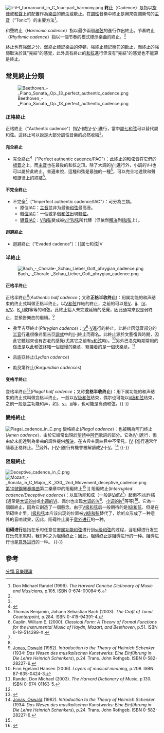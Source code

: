 {{noteTA
|T=zh-hans:终止式;zh-hant:終止式;zh-tw:終止 (音樂);
|1=zh-hans:终止式;zh-hant:終止式;zh-tw:終止;
}}
[[Image:Ii-V-I_turnaround_in_C_four-part_harmony.png|thumb]]
'''終止'''（Cadence）是指以[[旋律|旋律]]或[[和聲|和聲]]上的配置作為[[樂曲|樂曲]]的[[解决|解決]]或歇止。在[[调性|調性]]音樂中終止是用來強調樂句的[[主音|主音]]（"Tonic"）的主要方法<ref name="Randel">Don Michael Randel (1999). ''The Harvard Concise Dictionary of Music and Musicians'', p.105. ISBN 0-674-00084-6.</ref>。

和聲終止（''Harmonic cadence''）指以最少兩個[[和弦|和弦]]的進行作出終止。节奏終止（''Rhythmic cadence''）指以一個节奏的模式標示樂曲的終止。<ref name="B&S 91"/>

終止也有[[強弱法|強弱]]之分，弱終止標記樂曲的停頓，強終止標記[[乐句|樂句]]的歇止，而終止的強弱取決於其"完結"的感覺，此外具有終止的[[和弦|和弦]]進行但沒有"完結"的感覺也不能算是終止。

==常見終止分類==
{{multiple image
| align     = right
| direction = vertical
| width     = 200
| image1    = Perfect authentic cadence in C major.png
| width1    = 
| alt1      = 
| caption1  = PAC (C大調V-I進行{{audio|Perfect authentic cadence in C major.mid|Play}})
| image2    = Imperfect authentic cadence in C.png
| width2    = 
| alt2      = 
| caption2  = IAC (C大調V-I進行{{audio|Imperfect authentic cadence in C.mid|Play}})
| image3    = Evaded cadence in C.png
| width3    = 
| alt3      = 
| caption3  =Evaded cadence (C大調V-V42-I6進行{{audio|Evaded cadence in C.mid|Play}})
}}
[[Image:Beethoven_-_Piano_Sonata,_Op._13_perfect_authentic_cadence.png|thumb]]

===正格終止===
正格終止（"Authentic cadence"）指[[属和弦|V]]-[[主和弦|I]]或[[下属和弦|IV]]-[[属和弦|V]]-[[主和弦|I]]進行，當中[[屬七和弦|屬七和弦]]可以替代屬和弦。這終止可以說是大部分調性音樂的必然收結<ref name="Randel"/>。

==== 完全終止 ====
* 完全終止<ref name=":0">{{Cite book|title=终止、乐段、乐句|last=伊·杜波夫斯基 、 斯·叶甫谢娜夫 、 伊·斯波索宾 、 符·索科洛夫|first=和声学教程|publisher=人民音乐出版社|year=2008.3 （2013.3重印）|isbn=978-7-103-03190-2|location=北京市东城区朝阳门内大街甲55号|pages=42}}</ref>（"Perfect authentic cadence/PAC"）：此終止的[[和弦|和弦]]皆在它們的[[根音|根音]]之上，而[[主音|主音]]也在最後的和弦之頂。除了大調的[[属和弦|V]]-[[主和弦|I]]進行外，小調的V-i也可以屬於此終止。普遍來說，這種和弦是最強的一種<ref>Thomas Benjamin, Johann Sebastian Bach (2003). ''The Craft of Tonal Counterpoint'', p.284. ISBN 0-415-94391-4.</ref>，可以完全地達致和聲和旋律上的終結<ref>Caplin, William E. (2000). ''Classical Form: A Theory of Formal Functions for the Instrumental Music of Haydn, Mozart, and Beethoven'', p.51. ISBN 0-19-514399-X.</ref>。

==== 不完全終止 ====
* 不完全<ref name=":0" />（"Imperfect authentic cadence/IAC"）：可分為三類。
** 原位IAC：[[主音|主音]]並非为最後[[和弦|和弦]]最高音。
**[[轉位|轉位]]IAC：一個或多個[[和弦|和弦]]出現[[转位|轉位]]。
** [[導音|導音]]IAC：[[属和弦|V和弦]]變成被[[导和弦|vii<sup>o</sup>和弦]]所代替（但依然[[解决|解決]]到[[主和弦|I和弦]]上）。

==== 迴避終止 ====
* 迴避終止（"Evaded cadence"）：[[属七和弦|V{{su]]-I{{su|p=6}}<ref>Darcy and Hepokoski (2006). ''Elements of Sonata Theory: Norms, Types, and Deformations in the Late-Eighteenth-Century Sonata'', p.. ISBN 0-19-514640-9. "the unexpected motion of a cadential dominant chord to a I<sup>6</sup> (instead of the normatively cadential I)"</ref>。
{{-}}

===半終止===
{{multiple image
| align     = right
| direction = vertical
| width     = 200
| image1    = Half cadence in C.png
| width1    = 
| alt1      = 
| caption1  = 半收終止 (C大調I-V進行{{audio|Half cadence in C.mid|Play}})
| image2    = Phrygian half cadence in C.png
| width2    = 
| alt2      = 
| caption2  = 弗里吉亞終止 (C小調i-v6-iv6-V進行{{audio|Phrygian half cadence in C.mid|Play}})
| image3    = Phrygian cadence on E.png
| width3    = 
| alt3      = 
| caption3  = A小調弗里吉亞終止<ref name="Randel_p106">Don Michael Randel (1999). ''The Harvard Concise Dictionary of Music and Musicians'', p.106. ISBN 978-0-674-00084-1.</ref> {{audio|Phrygian cadence on E.mid|Play}}
| image4    = Lydian cadence.png
| width4    = 
| alt4      = 
| caption4  = E大調呂底亞終止<ref name="Randel"/> {{audio|Lydian cadence.mid|Play}})
| image5    = Burgundian cadence on G.png
| width5    = 
| alt5      = 
| caption5  = G大調勃艮第終止<ref name="White129">White (1976), p.129-130.</ref> {{audio|Burgundian cadence on G.mid|Play}})
}}
[[Image:Bach_-_Chorale-_Schau_Lieber_Gott_phrygian_cadence.png|thumb]]

==== 正格半终止 ====
正格半終止<ref name=":0" />(''Authentic half cadence''；又称'''正格半收终止''')：用属功能的和声结束的终止式叫做正格半终止。以[[属和弦|V和弦]]作結的終止，之前的可以是[[属和弦|V]]、[[二级和弦|ii]]、[[下属和弦|IV]]、[[重属和弦|V/V]]、[[终止四六和弦|K<sub><math>_4^6</math></sub>]]或[[主和弦|I]]等等的和弦。此終止給人未完或延續的感覺，因此通常來說是弱終止，並預告樂曲的繼續。<ref name="Jonas">[[Oswald_Jonas|Jonas, Oswald]] (1982). ''Introduction to the Theory of Heinrich Schenker'' (1934: ''Das Wesen des musikalischen Kunstwerks: Eine Einführung in Die Lehre Heinrich Schenkers''), p.24. Trans. John Rothgeb. ISBN 0-582-28227-6.</ref>

* 弗里吉亞終止(''Phrygian cadence'')：[[下属和弦|iv<sup>6</sup>]]-[[属和弦|V]]進行的終止。此終止因低音部分的[[半音|半音]]行進很像弗里吉亞[[調式|調式]]中的[[上导音|II]]-[[主音|I]]終止而得名。此終止源於文藝復興時期，因此它聽起來也有古老的感覺(尤其它之前有[[属和弦|v和弦]]時)。<ref>Finn Egeland Hansen (2006). ''Layers of musical meaning'', p.208. ISBN 87-635-0424-3.</ref>另外巴洛克時期常用的做法是以此和弦終結一個緩慢的樂章，緊接着的是一個快樂章。<ref>Randel, Don Michael (2003). ''The Harvard Dictionary of Music'', p.130. ISBN 0-674-01163-5.</ref>

* 呂底亞終止(''Lydian cadence'')

* 勃艮第終止(''Burgundian cadences'')

==== 变格半终止 ====
变格半终止<ref name=":0" />(''Plagal half cadence''；又称'''变格半收终止''')：用下属功能的和声结束的终止式叫做变格半终止。一般以[[下属和弦|IV级和弦]]结束，偶尔也可能以[[II级和弦|ii级和弦]]结束，之前一般是主功能和声，如[[主和弦|I]]、[[六级和弦|vi]]、[[三级和弦|iii]]等，也可能是离调和弦。{{-}}

===變格終止===
[[Image:Plagal_cadence_in_C.png|thumb]]
變格終止(''Plagal cadence'')：也被稱為阿门终止(''Amen cadence'')，由於它經常出現於[[聖詩|聖詩]]中[[阿們|阿們]]歌詞的部分。它為[[下属和弦|IV]]-[[主和弦|I]]進行，但由於未能達到為樂曲的調性提供[[解决|解決]]，在古典主義曲目中不常見，[[下属和弦|IV]]-[[主和弦|I]]進行通常伴隨着正格終止。<ref>
{{Cite book
 | last = Caplin
 | first = William E.
 | authorlink = William E. Caplin
 | title = Classical Form: A Theory of Formal Functions for the Instrumental Music of Haydn, Mozart and Beethoven
 | url = https://archive.org/details/classicalformthe00capl
 | publisher = [[Oxford_University_Press|Oxford University Press]]
 | year = 1998
 | pages = [https://archive.org/details/classicalformthe00capl/page/n55 43]–45
 | isbn = 0-19-510480-3}}</ref>另外，[[主和弦|I]]-[[下属和弦|IV]]-[[主和弦|I]]進行有機會被解讀成[[属和弦|V]]-[[主和弦|I]]-[[属和弦|V]]。<ref name="Jonas">[[Oswald_Jonas|Jonas, Oswald]] (1982). ''Introduction to the Theory of Heinrich Schenker'' (1934: ''Das Wesen des musikalischen Kunstwerks: Eine Einführung in Die Lehre Heinrich Schenkers''), p.24. Trans. John Rothgeb. ISBN 0-582-28227-6.</ref>
{{-}}

===阻礙終止===
[[Image:Deceptive_cadence_in_C.png|thumb]]
[[Image:Mozart_-_Sonata_in_C_Major,_K._330,_2nd_Movement_deceptive_cadence.png|thumb]][[第10號鋼琴奏鳴曲_(莫札特)|第10號鋼琴奏鳴曲]]第二樂章中的阻礙終止<ref name="Jonas"/> {{audio|Mozart - Sonata in C Major, K. 330, 2nd Movement deceptive cadence.mid|Play}}]]
阻礙終止(''Interrupted cadence/Deceptive cadence'')：以属功能和弦（一般是[[属和弦|V]]或[[属七和弦|V<sup>7</sup>]]）起但不以[[主和弦|I]]作結(通常是[[六级和弦|大调的vi]]或[[六级和弦|小调的VI]]、偶尔也出现[[下属和弦|大调的IV<sup>6</sup>]]、[[下属和弦|小调的iv<sup>6</sup>]]等等)<ref>{{Cite book|title=终止、乐段、乐句|last=伊·杜波夫斯基 、 斯·叶甫谢娜夫 、 伊·斯波索宾 、 符·索科洛夫|first=和声学教程|publisher=人民音乐出版社|year=2008.3 （2013.3重印）|isbn=978-7-103-03190-2|location=北京市东城区朝阳门内大街甲55号|pages=115}}</ref>。它為一個弱終止，因為它創造了一個懸念。由于[[属和弦|V级和弦]]后一般期待的是[[主和弦|I级和弦]]，但是在阻碍终止里，[[主和弦|I级和弦]]本应该出现的位置被[[六级和弦|vi级和弦]]替代了，给听众形成了一种意外的音响效果，因此，阻碍终止属于[[意外进行|意外进行]]的一种。

'''阻碍进行'''是指在乐句任意位置[[属和弦|属功能和弦]]进行到[[六级和弦|vi级和弦]]的过程，当阻碍进行发生在[[乐句|乐句]]末尾时，我们称之为阻碍终止；因此，阻碍终止是阻碍进行的一种。阻碍进行也是[[意外进行|意外进行]]的一种。
{{-}}{{曲式学}}

==參考==
{{reflist}}

[[分類:音樂理論|分類:音樂理論]]